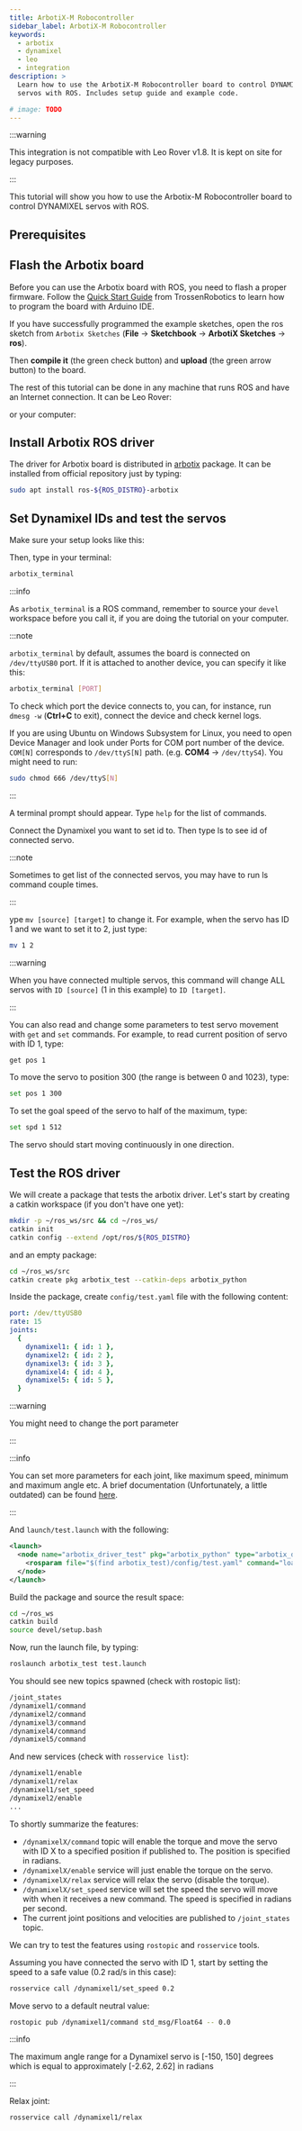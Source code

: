 ```yaml
---
title: ArbotiX-M Robocontroller
sidebar_label: ArbotiX-M Robocontroller
keywords:
  - arbotix
  - dynamixel
  - leo
  - integration
description: >
  Learn how to use the ArbotiX-M Robocontroller board to control DYNAMIXEL
  servos with ROS. Includes setup guide and example code.

# image: TODO
---
```


:::warning

This integration is not compatible with Leo Rover v1.8. It is kept on site for
legacy purposes.

:::

This tutorial will show you how to use the Arbotix-M Robocontroller board to
control DYNAMIXEL servos with ROS.

## Prerequisites

<LinkButton to="/docs/leo-rover/guides/ssh" title="Connect via SSH" />
<LinkButton
  to="/docs/leo-rover/guides/connect-to-network"
  title="Connect to a local network and the Internet"
/>

<ImageZoom
  src="/img/docs_images/leo-rover/integrations/arbotix/arbotix-schematic.webp"
  width="1353"
  height="518"
/>

## Flash the Arbotix board

Before you can use the Arbotix board with ROS, you need to flash a proper
firmware. Follow the
[Quick Start Guide](https://web.archive.org/web/20210506193606/https://learn.trossenrobotics.com/arbotix/7-arbotix-quick-start-guide)
from TrossenRobotics to learn how to program the board with Arduino IDE.

If you have successfully programmed the example sketches, open the ros sketch
from `Arbotix Sketches` (**File** -> **Sketchbook** -> **ArbotiX Sketches** ->
**ros**).

<ImageZoom
  src="/img/docs_images/leo-rover/integrations/arbotix/flash-arbotix.webp"
  width="1362"
  height="729"
/>

Then **compile it** (the green check button) and **upload** (the green arrow
button) to the board.

<ImageZoom
  src="/img/docs_images/leo-rover/integrations/arbotix/compile-upload.webp"
  width="1362"
  height="729"
/>

The rest of this tutorial can be done in any machine that runs ROS and have an
Internet connection. It can be Leo Rover:

<LinkButton to="/docs/leo-rover/guides/ssh" title="Connect via SSH" />
<LinkButton
  to="/docs/leo-rover/guides/connect-to-network"
  title="Connect to a local network and the Internet"
/>

or your computer:

<LinkButton
  to="/docs/leo-rover/advanced-guides/install-ros-on-your-computer"
  title="Install ROS on your computer"
/>

## Install Arbotix ROS driver

The driver for Arbotix board is distributed in
[arbotix](http://wiki.ros.org/arbotix) package. It can be installed from
official repository just by typing:

```bash
sudo apt install ros-${ROS_DISTRO}-arbotix
```

## Set Dynamixel IDs and test the servos

Make sure your setup looks like this:

<ImageZoom
  src="/img/docs_images/leo-rover/integrations/arbotix/arbotix-setup.webp"
  width="1760"
  height="1829"
/>

Then, type in your terminal:

```bash
arbotix_terminal
```

:::info

As `arbotix_terminal` is a ROS command, remember to source your `devel`
workspace before you call it, if you are doing the tutorial on your computer.

:::note

`arbotix_terminal` by default, assumes the board is connected on `/dev/ttyUSB0`
port. If it is attached to another device, you can specify it like this:

```bash
arbotix_terminal [PORT]
```

To check which port the device connects to, you can, for instance, run
`dmesg -w` (**Ctrl+C** to exit), connect the device and check kernel logs.

If you are using Ubuntu on Windows Subsystem for Linux, you need to open Device
Manager and look under Ports for COM port number of the device. `COM[N]`
corresponds to `/dev/ttyS[N]` path. (e.g. **COM4** -> `/dev/ttyS4`). You might
need to run:

```bash
sudo chmod 666 /dev/ttyS[N]
```

:::

A terminal prompt should appear. Type `help` for the list of commands.

<ImageZoom
  src="/img/docs_images/leo-rover/integrations/arbotix/arbotix-terminal.webp"
  width="825"
  height="283"
/>

Connect the Dynamixel you want to set id to. Then type ls to see id of connected
servo.

:::note

Sometimes to get list of the connected servos, you may have to run ls command
couple times.

:::

ype `mv [source] [target]` to change it. For example, when the servo has ID 1
and we want to set it to 2, just type:

```bash
mv 1 2
```

:::warning

When you have connected multiple servos, this command will change ALL servos
with `ID [source]` (1 in this example) to `ID [target]`.

:::

You can also read and change some parameters to test servo movement with `get`
and `set` commands. For example, to read current position of servo with ID 1,
type:

```bash
get pos 1
```

To move the servo to position 300 (the range is between 0 and 1023), type:

```bash
set pos 1 300
```

To set the goal speed of the servo to half of the maximum, type:

```bash
set spd 1 512
```

The servo should start moving continuously in one direction.

## Test the ROS driver

We will create a package that tests the arbotix driver. Let's start by creating
a catkin workspace (if you don't have one yet):

```bash
mkdir -p ~/ros_ws/src && cd ~/ros_ws/
catkin init
catkin config --extend /opt/ros/${ROS_DISTRO}
```

and an empty package:

```bash
cd ~/ros_ws/src
catkin create pkg arbotix_test --catkin-deps arbotix_python
```

Inside the package, create `config/test.yaml` file with the following content:

```yaml
port: /dev/ttyUSB0
rate: 15
joints:
  {
    dynamixel1: { id: 1 },
    dynamixel2: { id: 2 },
    dynamixel3: { id: 3 },
    dynamixel4: { id: 4 },
    dynamixel5: { id: 5 },
  }
```

:::warning

You might need to change the port parameter

:::

:::info

You can set more parameters for each joint, like maximum speed, minimum and
maximum angle etc. A brief documentation (Unfortunately, a little outdated) can
be found [here](http://wiki.ros.org/arbotix_python#Parameters).

:::

And `launch/test.launch` with the following:

```xml
<launch>
  <node name="arbotix_driver_test" pkg="arbotix_python" type="arbotix_driver" output="screen">
    <rosparam file="$(find arbotix_test)/config/test.yaml" command="load" />
  </node>
</launch>
```

Build the package and source the result space:

```bash
cd ~/ros_ws
catkin build
source devel/setup.bash
```

Now, run the launch file, by typing:

```bash
roslaunch arbotix_test test.launch
```

You should see new topics spawned (check with rostopic list):

```bash
/joint_states
/dynamixel1/command
/dynamixel2/command
/dynamixel3/command
/dynamixel4/command
/dynamixel5/command
```

And new services (check with `rosservice list`):

```bash
/dynamixel1/enable
/dynamixel1/relax
/dynamixel1/set_speed
/dynamixel2/enable
...
```

To shortly summarize the features:

- `/dynamixelX/command` topic will enable the torque and move the servo with ID
  X to a specified position if published to. The position is specified in
  radians.
- `/dynamixelX/enable` service will just enable the torque on the servo.
- `/dynamixelX/relax` service will relax the servo (disable the torque).
- `/dynamixelX/set_speed` service will set the speed the servo will move with
  when it receives a new command. The speed is specified in radians per second.
- The current joint positions and velocities are published to `/joint_states`
  topic.

We can try to test the features using `rostopic` and `rosservice` tools.

Assuming you have connected the servo with ID 1, start by setting the speed to a
safe value (0.2 rad/s in this case):

```bash
rosservice call /dynamixel1/set_speed 0.2
```

Move servo to a default neutral value:

```bash
rostopic pub /dynamixel1/command std_msg/Float64 -- 0.0
```

:::info

The maximum angle range for a Dynamixel servo is [-150, 150] degrees which is
equal to approximately [-2.62, 2.62] in radians

:::

Relax joint:

```bash
rosservice call /dynamixel1/relax
```
